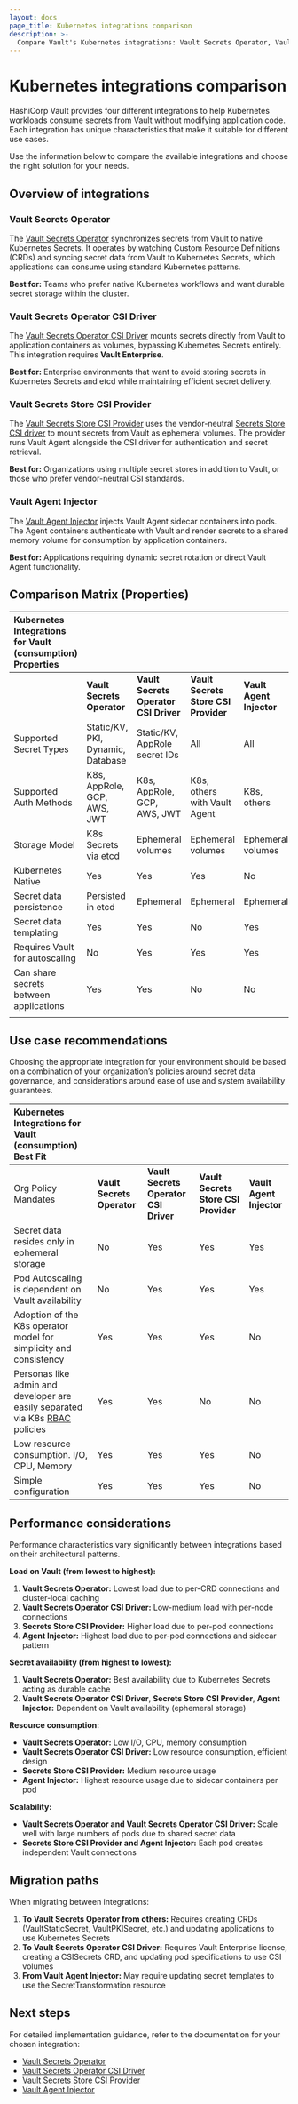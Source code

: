 ```yaml
---
layout: docs
page_title: Kubernetes integrations comparison
description: >-
  Compare Vault's Kubernetes integrations: Vault Secrets Operator, Vault Secrets Operator CSI Driver, Vault Secrets Store CSI Provider, and Vault Agent Injector.
---
```


# Kubernetes integrations comparison

HashiCorp Vault provides four different integrations to help Kubernetes workloads consume secrets from Vault without modifying application code. Each integration has unique characteristics that make it suitable for different use cases.

Use the information below to compare the available integrations and choose the right solution for your needs.

## Overview of integrations

### Vault Secrets Operator

The [Vault Secrets Operator](/vault/docs/platform/k8s/vso) synchronizes secrets from Vault to native Kubernetes Secrets. 
It operates by watching Custom Resource Definitions (CRDs) and syncing secret data from Vault to Kubernetes Secrets, which applications can consume using standard Kubernetes patterns.

**Best for:** Teams who prefer native Kubernetes workflows and want durable secret storage within the cluster.

### Vault Secrets Operator CSI Driver

The [Vault Secrets Operator CSI Driver](/vault/docs/platform/k8s/vso/vso-csi) mounts secrets directly from Vault to application containers as volumes, bypassing Kubernetes Secrets entirely. 
This integration requires **Vault Enterprise**.

**Best for:** Enterprise environments that want to avoid storing secrets in Kubernetes Secrets and etcd while maintaining efficient secret delivery.

### Vault Secrets Store CSI Provider

The [Vault Secrets Store CSI Provider](/vault/docs/platform/k8s/csi) uses the vendor-neutral [Secrets Store CSI driver](https://secrets-store-csi-driver.sigs.k8s.io/) to mount secrets from Vault as ephemeral volumes. 
The provider runs Vault Agent alongside the CSI driver for authentication and secret retrieval.

**Best for:** Organizations using multiple secret stores in addition to Vault, or those who prefer vendor-neutral CSI standards.

### Vault Agent Injector

The [Vault Agent Injector](/vault/docs/platform/k8s/injector) injects Vault Agent sidecar containers into pods. 
The Agent containers authenticate with Vault and render secrets to a shared memory volume for consumption by application containers.

**Best for:** Applications requiring dynamic secret rotation or direct Vault Agent functionality.

## Comparison Matrix (Properties)

| Kubernetes Integrations for Vault (consumption) Properties |  |  |  |  |
| :---- | :---- | :---- | :---- | :---- |
|  | **Vault Secrets Operator** | **Vault Secrets Operator CSI Driver** | **Vault Secrets Store CSI Provider** | **Vault Agent Injector** |
| Supported Secret Types | Static/KV, PKI, Dynamic, Database | Static/KV, AppRole secret IDs | All | All |
| Supported Auth Methods | K8s, AppRole, GCP, AWS, JWT | K8s, AppRole, GCP, AWS, JWT | K8s, others with Vault Agent | K8s, others |
| Storage Model | K8s Secrets via etcd | Ephemeral volumes | Ephemeral volumes | Ephemeral volumes |
| Kubernetes Native | Yes | Yes | Yes | No |
| Secret data persistence | Persisted in etcd | Ephemeral | Ephemeral | Ephemeral |
| Secret data templating | Yes | Yes | No | Yes |
| Requires Vault for autoscaling | No | Yes | Yes | Yes |
| Can share secrets between applications | Yes | Yes | No | No |
|  |  |  |  |  |


## Use case recommendations

Choosing the appropriate integration for your environment should be based on a combination of your organization’s policies 
around secret data governance, and considerations around ease of use and system availability guarantees.

| Kubernetes Integrations for Vault (consumption) Best Fit |  |  |  |  |
| :---- | :---- | :---- | :---- | :---- |
| Org Policy Mandates | **Vault Secrets Operator** | **Vault Secrets Operator CSI Driver** | **Vault Secrets Store CSI Provider** | **Vault Agent Injector** |
| Secret data resides only in ephemeral storage | No | Yes | Yes | Yes |
| Pod Autoscaling is dependent on Vault availability | No | Yes | Yes | Yes |
| Adoption of the K8s operator model for simplicity and consistency | Yes | Yes | Yes | No |
| Personas like admin and developer are easily separated via K8s [RBAC](https://kubernetes.io/docs/reference/access-authn-authz/rbac/) policies | Yes | Yes | No | No |
| Low resource consumption. I/O, CPU, Memory | Yes | Yes | Yes | No |
| Simple configuration | Yes | Yes | Yes | No |


## Performance considerations

Performance characteristics vary significantly between integrations based on
their architectural patterns.

**Load on Vault (from lowest to highest):**
1. **Vault Secrets Operator:** Lowest load due to per-CRD connections and cluster-local caching
2. **Vault Secrets Operator CSI Driver:** Low-medium load with per-node connections  
3. **Secrets Store CSI Provider:** Higher load due to per-pod connections
4. **Agent Injector:** Highest load due to per-pod connections and sidecar pattern

**Secret availability (from highest to lowest):**
1. **Vault Secrets Operator:** Best availability due to Kubernetes Secrets acting as durable cache
2. **Vault Secrets Operator CSI Driver**, **Secrets Store CSI Provider**, **Agent Injector:** Dependent on Vault availability (ephemeral storage)

**Resource consumption:**
- **Vault Secrets Operator:** Low I/O, CPU, memory consumption
- **Vault Secrets Operator CSI Driver:** Low resource consumption, efficient design
- **Secrets Store CSI Provider:** Medium resource usage
- **Agent Injector:** Highest resource usage due to sidecar containers per pod

**Scalability:**
- **Vault Secrets Operator and Vault Secrets Operator CSI Driver:** Scale well with large numbers of pods due to shared secret data
- **Secrets Store CSI Provider and Agent Injector:** Each pod creates independent Vault connections


## Migration paths

When migrating between integrations:

1. **To Vault Secrets Operator from others:** Requires creating CRDs (VaultStaticSecret, VaultPKISecret, etc.) and updating applications to use Kubernetes Secrets
2. **To Vault Secrets Operator CSI Driver:** Requires Vault Enterprise license, creating a CSISecrets CRD, and updating pod specifications to use CSI volumes
3. **From Vault Agent Injector:** May require updating secret templates to use the SecretTransformation resource

## Next steps

For detailed implementation guidance, refer to the documentation for your chosen integration:
- [Vault Secrets Operator](/vault/docs/platform/k8s/vso)
- [Vault Secrets Operator CSI Driver](/vault/docs/platform/k8s/vso/vso-csi)
- [Vault Secrets Store CSI Provider](/vault/docs/platform/k8s/csi)
- [Vault Agent Injector](/vault/docs/platform/k8s/injector)
